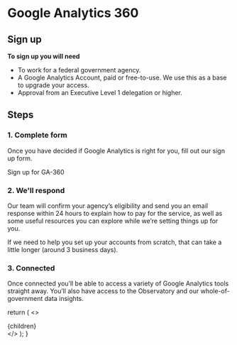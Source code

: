 
<!-- This default export overrides the default layout ensuring -->
<!--  that the FAQ component isn't wrapped by other elements -->

# Google Analytics 360

## Sign up

**To sign up you will need**

- To work for a federal government agency.
- A Google Analytics Account, paid or free-to-use. We use this as a base to upgrade your access.
- Approval from an Executive Level 1 delegation or higher.

## Steps

### 1. Complete form

Once you have decided if Google Analytics is right for you, fill out our sign up form.

<div className="mt-1">
  <Link to="/get-started/sign-up" className="au-cta-link">
    Sign up for GA-360
  </Link>
</div>

### 2. We'll respond

Our team will confirm your agency’s eligibility and send you an email response within 24 hours to explain how to pay for the service, as well as some useful resources you can explore while we’re setting things up for you.

If we need to help you set up your accounts from scratch, that can take a little longer (around 3 business days).

### 3. Connected

Once connected you’ll be able to access a variety of Google Analytics tools straight away.
You’ll also have access to the Observatory and our whole-of-government data insights.

  return (
    <DefaultLayout pageContext={pageContext} location={location}>
      <>
        <SEO title="Google Analytics 360" />
        <div className="container-fluid au-body">{children}</div>
      </>
    </DefaultLayout>
  );
}
